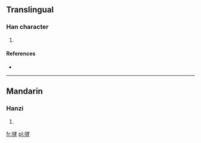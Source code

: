 ==Translingual==

===Han character===
{{Han char|rn=30|rad=口|as=14|sn=17|four=|canj=口卜田人 (RYWO)}}

# {{defn|Han|sort=口14}}

====References====
* {{Han ref|kx=0215.051|hdz=10696.151|uh=56BA|ud=22202}}

----

==Mandarin==

===Hanzi===
{{cmn-hanzi|pin=[[tà]] ([[ta4]])|wg=t'a<sup>4</sup>}}

# {{defn|Mandarin|sort=口14}}

[[fr:嚺]]
[[pl:嚺]]